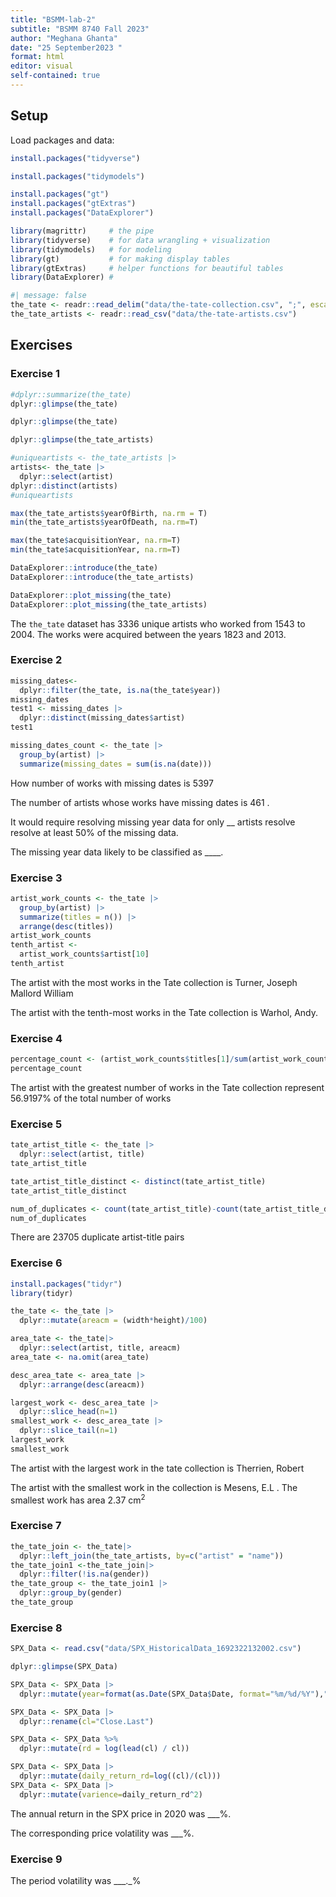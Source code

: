 ```yaml
---
title: "BSMM-lab-2"
subtitle: "BSMM 8740 Fall 2023"
author: "Meghana Ghanta"
date: "25 September2023 "
format: html
editor: visual
self-contained: true
---
```


## Setup

Load packages and data:

```r
install.packages("tidyverse")
```

```r
install.packages("tidymodels")
```

```r
install.packages("gt")
install.packages("gtExtras")
install.packages("DataExplorer")
```

```r
library(magrittr)     # the pipe
library(tidyverse)    # for data wrangling + visualization
library(tidymodels)   # for modeling
library(gt)           # for making display tables
library(gtExtras)     # helper functions for beautiful tables
library(DataExplorer) #
```

```r
#| message: false
the_tate <- readr::read_delim("data/the-tate-collection.csv", ";", escape_double = FALSE, trim_ws = TRUE)
the_tate_artists <- readr::read_csv("data/the-tate-artists.csv")
```

## Exercises

### Exercise 1

```r
#dplyr::summarize(the_tate)
dplyr::glimpse(the_tate)
```

```r
dplyr::glimpse(the_tate)

```

```r
dplyr::glimpse(the_tate_artists)
```

```r
#uniqueartists <- the_tate_artists |>
artists<- the_tate |>
  dplyr::select(artist)  
dplyr::distinct(artists)
#uniqueartists
```

```r
max(the_tate_artists$yearOfBirth, na.rm = T)
min(the_tate_artists$yearOfDeath, na.rm=T)
```

```r
max(the_tate$acquisitionYear, na.rm=T)
min(the_tate$acquisitionYear, na.rm=T)
```

```r
DataExplorer::introduce(the_tate)
DataExplorer::introduce(the_tate_artists)
```

```r
DataExplorer::plot_missing(the_tate)
DataExplorer::plot_missing(the_tate_artists)
```

The `the_tate` dataset has 3336 unique artists who worked from 1543 to 2004. The works were acquired between the years 1823 and 2013.

### Exercise 2

```r
missing_dates<-
  dplyr::filter(the_tate, is.na(the_tate$year))
missing_dates
test1 <- missing_dates |>
  dplyr::distinct(missing_dates$artist)
test1
```

```r
missing_dates_count <- the_tate |>
  group_by(artist) |>
  summarize(missing_dates = sum(is.na(date)))
```

How number of works with missing dates is 5397

The number of artists whose works have missing dates is 461 .

It would require resolving missing year data for only \_\_ artists resolve resolve at least 50% of the missing data.

The missing year data likely to be classified as \_\_\_\_.

### Exercise 3

```r
artist_work_counts <- the_tate |>
  group_by(artist) |>
  summarize(titles = n()) |>
  arrange(desc(titles))
artist_work_counts
tenth_artist <- 
  artist_work_counts$artist[10]
tenth_artist
```

The artist with the most works in the Tate collection is Turner, Joseph Mallord William

The artist with the tenth-most works in the Tate collection is Warhol, Andy.

### Exercise 4

```r
percentage_count <- (artist_work_counts$titles[1]/sum(artist_work_counts$titles))*100
percentage_count
```

The artist with the greatest number of works in the Tate collection represent 56.9197% of the total number of works

### Exercise 5

```r
tate_artist_title <- the_tate |>
  dplyr::select(artist, title)
tate_artist_title

tate_artist_title_distinct <- distinct(tate_artist_title)
tate_artist_title_distinct

num_of_duplicates <- count(tate_artist_title)-count(tate_artist_title_distinct)
num_of_duplicates
```

There are 23705 duplicate artist-title pairs

### Exercise 6

```r
install.packages("tidyr")
library(tidyr)
```

```r
the_tate <- the_tate |>
  dplyr::mutate(areacm = (width*height)/100)

```

```r
area_tate <- the_tate|>
  dplyr::select(artist, title, areacm)
area_tate <- na.omit(area_tate)

desc_area_tate <- area_tate |>
  dplyr::arrange(desc(areacm))

largest_work <- desc_area_tate |>
  dplyr::slice_head(n=1)
smallest_work <- desc_area_tate |>
  dplyr::slice_tail(n=1)
largest_work
smallest_work

```

The artist with the largest work in the tate collection is Therrien, Robert

The artist with the smallest work in the collection is Mesens, E.L . The smallest work has area 2.37 $\text{cm}^2$

### Exercise 7

```r
the_tate_join <- the_tate|>
  dplyr::left_join(the_tate_artists, by=c("artist" = "name"))
the_tate_join1 <-the_tate_join|>
  dplyr::filter(!is.na(gender))
the_tate_group <- the_tate_join1 |>
  dplyr::group_by(gender)
the_tate_group

```

### Exercise 8

```r
SPX_Data <- read.csv("data/SPX_HistoricalData_1692322132002.csv")
```

```r
dplyr::glimpse(SPX_Data)

```

```r
SPX_Data <- SPX_Data |>
  dplyr::mutate(year=format(as.Date(SPX_Data$Date, format="%m/%d/%Y"),"%Y"))

SPX_Data <- SPX_Data |>
  dplyr::rename(cl="Close.Last")

SPX_Data <- SPX_Data %>%
  dplyr::mutate(rd = log(lead(cl) / cl))

SPX_Data <- SPX_Data |>
  dplyr::mutate(daily_return_rd=log((cl)/(cl)))
SPX_Data <- SPX_Data |>
  dplyr::mutate(varience=daily_return_rd^2)

```

The annual return in the SPX price in 2020 was \_\_\_%.

The corresponding price volatility was \_\_\_%.

### Exercise 9

The period volatility was \_\_\_.\_%

### 
